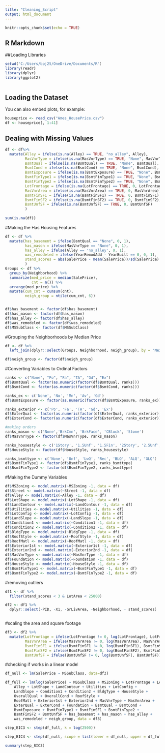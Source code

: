 ```yaml
---
title: "Cleaning_Script"
output: html_document
---
```


```r
knitr::opts_chunk$set(echo = TRUE)
```

## R Markdown
##Loading Libraries 

```r
setwd('C:/Users/bpj25/OneDrive/Documents/R')
library(readr)
library(dplyr) 
library(ggplot2)
 


```

## Loading the Dataset 

You can also embed plots, for example:

```r
houseprice <- read_csv("Ames_HousePrice.csv")
df <- houseprice[, 1:41]

```

## Dealing with Missing Values 

```r
df <- df%>% 
  mutate(Alley = ifelse(is.na(Alley) == TRUE, "no_alley", Alley), 
         MasVnrType = ifelse(is.na(MasVnrType) == TRUE, "None", MasVnrType), 
         BsmtQual = ifelse(is.na(BsmtQual) == TRUE, "None", BsmtQual), 
         BsmtCond = ifelse(is.na(BsmtCond) == TRUE, "None", BsmtCond), 
         BsmtExposure = ifelse(is.na(BsmtExposure) == TRUE, "None", BsmtExposure), 
         BsmtFinType1 = ifelse(is.na(BsmtFinType1) == TRUE, "None", BsmtFinType1), 
         BsmtFinType2 = ifelse(is.na(BsmtFinType2) == TRUE, "None", BsmtFinType2), 
         LotFrontage = ifelse(is.na(LotFrontage) == TRUE, 0, LotFrontage), 
         MasVnrArea = ifelse(is.na(MasVnrArea) == TRUE, 0, MasVnrArea), 
         BsmtFinSF1 = ifelse(is.na(BsmtFinSF1) == TRUE, 0, BsmtFinSF1), 
         BsmtFinSF2 = ifelse(is.na(BsmtFinSF2) == TRUE, 0, BsmtFinSF2), 
         BsmtUnfSF = ifelse(is.na(BsmtUnfSF) == TRUE, 0, BsmtUnfSF)
         )
    
sum(is.na(df))
```
#Making the Has Housing Features 

```r
df <- df %>% 
  mutate(has_basement = ifelse(BsmtQual == "None", 0, 1), 
         has_mason = ifelse(MasVnrType == "None", 0, 1), 
         has_alley = ifelse(Alley == 'no_alley', 0, 1), 
         was_remodeled = ifelse(YearRemodAdd - YearBuilt == 0, 0, 1), 
         stand_scores = abs(SalePrice - mean(SalePrice))/sd(SalePrice)
         )
Groups <- df %>% 
  group_by(Neighborhood) %>% 
  summarize(med_price = median(SalePrice), 
            cnt = n()) %>% 
  arrange(med_price) %>% 
  mutate(cum_cnt = cumsum(cnt), 
         neigh_group = ntile(cum_cnt, 6))


df$has_basement <- factor(df$has_basement) 
df$has_mason <- factor(df$has_mason) 
df$has_alley <- factor(df$has_alley) 
df$was_remodeled <- factor(df$was_remodeled)
df$MSSubClass <- factor(df$MSSubClass)
```
#Grouping the Neighborhoods by Median Price 
```r
df <- df %>% 
  left_join(dplyr::select(Groups, Neighborhood, neigh_group), by = 'Neighborhood') 

df$neigh_group <- factor(df$neigh_group)
```
#Converting Variables to Ordinal Factors 

```r
ranks <- c("None", "Po", "Fa", "TA", "Gd", "Ex")
df$BsmtQual <- factor(as.numeric(factor(df$BsmtQual, ranks))) 
df$BsmtCond <- factor(as.numeric(factor(df$BsmtCond, ranks))) 

ranks_ex <- c('None', 'No', 'Mn', 'Av', 'Gd')
df$BsmtExposure <- factor(as.numeric(factor(df$BsmtExposure, ranks_ex)))

ranks_exterior <- c('Po', 'Fa', 'TA', 'Gd', 'Ex')
df$ExterQual <- factor(as.numeric(factor(df$ExterQual, ranks_exterior)))
df$ExterCond <- factor(as.numeric(factor(df$ExterCond, ranks_exterior))) 

#making orders
ranks_mason <- c('None','BrkCmn', 'BrkFace', 'CBlock', 'Stone') 
df$MasVnrType <- factor(df$MasVnrType, ranks_mason)  

ranks_housestyle <- c('1Story', '1.5Unf', '1.5Fin', '2Story', '2.5Unf', '2.5Fin', 'SFoyer', 'SLvl')  
df$HouseStyle <- factor(df$HouseStyle, ranks_housestyle) 

ranks_bsmttype <- c('None', 'Unf', 'LwQ', 'Rec', 'BLQ', 'ALQ', 'GLQ')
df$BsmtFinType1 <- factor(df$BsmtFinType1, ranks_bsmttype) 
df$BsmtFinType2 <- factor(df$BsmtFinType2, ranks_bsmttype)

```

#Making the Dummy Variables 

```r

df$MSZoning <- model.matrix(~MSZoning -1, data = df)
df$Street <- model.matrix(~Street -1, data = df)
df$Alley <- model.matrix(~Alley -1, data = df) 
df$LotShape <- model.matrix(~LotShape -1, data = df) 
df$LandContour <- model.matrix(~LandContour -1, data = df) 
df$Utilities <- model.matrix(~Utilities -1, data = df) 
df$LotConfig <- model.matrix(~LotConfig -1, data = df) 
df$LandSlope <- model.matrix(~LandSlope -1, data = df) 
df$Condition1 <- model.matrix(~Condition1 -1, data = df) 
df$Condition2 <- model.matrix(~Condition2 -1, data = df) 
df$BldgType <- model.matrix(~BldgType -1, data = df) 
df$RoofStyle <- model.matrix(~RoofStyle -1, data = df) 
df$RoofMatl <- model.matrix(~RoofMatl -1, data = df) 
df$Exterior1st <- model.matrix(~Exterior1st -1, data = df) 
df$Exterior2nd <- model.matrix(~Exterior2nd -1, data = df) 
df$MasVnrType <- model.matrix(~MasVnrType -1, data = df) 
df$Foundation <- model.matrix(~Foundation -1, data = df) 
df$HouseStyle <- model.matrix(~HouseStyle -1, data = df) 
df$BsmtFinType1 <- model.matrix(~BsmtFinType1 -1, data = df)
df$BsmtFinType2 <- model.matrix(~BsmtFinType2 -1, data = df)
```

#removing outliers  
```r
df1 <- df %>% 
  filter(stand_scores < 3 & LotArea < 25000)

df2 <- df1 %>% 
  dplyr::select(-PID, -X1, -GrLivArea, -Neighborhood, - stand_scores)



```
#scaling the area and square footage 
```r
df3 <- df2 %>% 
  mutate(LotFrontage = ifelse(LotFrontage != 0, log(LotFrontage), LotFrontage), 
         MasVnrArea = ifelse(MasVnrArea != 0, log(MasVnrArea), MasVnrArea), 
         BsmtFinSF1 = ifelse(BsmtFinSF1 != 0, log(BsmtFinSF1), BsmtFinSF1), 
         BsmtFinSF2 = ifelse(BsmtFinSF2 != 0, log(BsmtFinSF2), BsmtFinSF2), 
         BsmtUnfSF = ifelse(BsmtUnfSF != 0, log(BsmtUnfSF), BsmtUnfSF))


```
#checking if works in a linear model 
```r
 

df_null <- lm(SalePrice ~ MSSubClass, data=df3)

df_full <- lm(log(SalePrice) ~ MSSubClass + MSZoning + LotFrontage + LotArea + Street + 
    Alley + LotShape + LandContour + Utilities + LotConfig + 
    LandSlope + Condition1 + Condition2 + BldgType + HouseStyle + 
    OverallQual + OverallCond + RoofStyle + 
    RoofMatl + Exterior1st + Exterior2nd + MasVnrType + MasVnrArea + 
    ExterQual + ExterCond + Foundation + BsmtQual + BsmtCond + 
    BsmtExposure + BsmtFinType1 + BsmtFinSF1 + BsmtFinType2 + 
    BsmtFinSF2 + BsmtUnfSF + has_basement + has_mason + has_alley + 
    was_remodeled + neigh_group, data = df3)

step_BIC3 <- step(df_full, k = log(2500)) 

step_BIC4 <- step(df_null, scope = list(lower = df_null, upper = df_full), direction = 'both', k = log(2500))

summary(step_BIC3)
```
